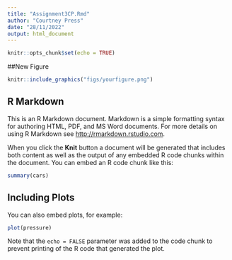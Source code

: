 ```yaml
---
title: "Assignment3CP.Rmd"
author: "Courtney Press"
date: "28/11/2022"
output: html_document
---
```


```r
knitr::opts_chunk$set(echo = TRUE)
```

##New Figure

```r
knitr::include_graphics("figs/yourfigure.png")

```


## R Markdown

This is an R Markdown document. Markdown is a simple formatting syntax for authoring HTML, PDF, and MS Word documents. For more details on using R Markdown see <http://rmarkdown.rstudio.com>.

When you click the **Knit** button a document will be generated that includes both content as well as the output of any embedded R code chunks within the document. You can embed an R code chunk like this:

```r
summary(cars)
```

## Including Plots

You can also embed plots, for example:

```r
plot(pressure)
```

Note that the `echo = FALSE` parameter was added to the code chunk to prevent printing of the R code that generated the plot.
